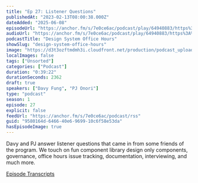 ```yaml
---
title: "Ep 27: Listener Questions"
publishedAt: "2023-02-13T08:00:38.000Z"
dateAdded: "2025-06-08"
episodeUrl: "https://anchor.fm/s/7e0ce6ac/podcast/play/64940883/https%3A%2F%2Fd3ctxlq1ktw2nl.cloudfront.net%2Fstaging%2F2023-1-12%2F14b33890-d8c7-83ae-a6a7-ef14e0bd1d14.mp3"
audioUrl: "https://anchor.fm/s/7e0ce6ac/podcast/play/64940883/https%3A%2F%2Fd3ctxlq1ktw2nl.cloudfront.net%2Fstaging%2F2023-1-12%2F14b33890-d8c7-83ae-a6a7-ef14e0bd1d14.mp3"
podcastTitle: "Design System Office Hours"
showSlug: "design-system-office-hours"
image: "https://d3t3ozftmdmh3i.cloudfront.net/production/podcast_uploaded/21047747/21047747-1642215503935-4328fa84d55a7.jpg"
localImages: false
tags: ["Unsorted"]
categories: ["Podcast"]
duration: "0:39:22"
durationSeconds: 2362
draft: true
speakers: ["Davy Fung", "PJ Onori"]
type: "podcast"
season: 1
episode: 27
explicit: false
feedUrl: "https://anchor.fm/s/7e0ce6ac/podcast/rss"
guid: "9580164d-6466-40e6-9699-10c6f58e53da"
hasEpisodeImage: true
---
```

Davy and PJ answer listener questions that came in from some friends of the program. We touch on fun component library design only components, governance, office hours issue tracking, documentation, interviewing, and much more.

[Episode Transcripts](https://docs.google.com/document/d/1eBPOj7pQJBKCsc4uWlMM1XwwfTOLiK7Av_qEbwu2F_M/edit#heading=h.yqy8y4njr8w7)
